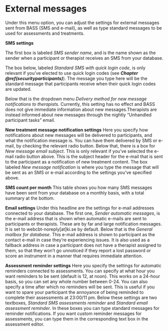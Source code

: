 # External messages {#extmess}
Under this menu option, you can adjust the settings for external messages sent from BASS (SMS and e-mail), as well as type standard messages to be used for assessments and treatments.

**SMS settings**

The first box is labeled *SMS sender name*, and is the name shown as the sender when a participant or therapist receives an SMS from your database.

The box below, labeled *Standard SMS with quick login code*, is only relevant if you’ve elected to use quick login codes (see ***Chapter \@ref(securityparticipants)***). The message you type here will be the standard message that participants receive when their quick login codes are updated.

Below that is the dropdown menu *Delivery method for new message notifications to therapists*. Currently, this setting has no effect and BASS does not give immediate information about new messages.Therapists are instead informed about new messages through the nightly "Unhandled participant tasks" email.

**New treatment message notification settings**
Here you specify how notifications about new messages will be delivered to participants, and what the notification message is. You can have them delivered by SMS or e-mail, by checking the relevant radio button.
Below that, there is a box for *New message email subject*. This is only relevant if you’ve selected the e-mail radio button above. This is the subject header for the e-mail that is sent to the participant as a notification of new treatment content.
The box labeled *New message notification* is where you type the message that will be sent as an SMS or e-mail according to the settings you’ve specified above.

**SMS count per month**
This table shows you how many SMS messages have been sent from your database on a monthly basis, with a total summary at the bottom.

**Email settings**
Under this headline are the settings for e-mail addresses connected to your database. The first one, *Sender automatic messages*, is the e-mail address that is shown when automatic e-mails are sent to participants or therapists. These are by far and large notification messages. It is set to webcbt-noreply[at]ki.se by default.
Below that is the *General mailbox for database*. This e-mail address is shown to participant as the contact e-mail in case they’re experiencing issues. It is also used as a fallback address in case a participant does not have a therapist assigned to them, so that they won’t go unnoticed if they report a lost password or score an instrument in a manner that requires immediate attention.

**Assessment reminder settings**
Here you specify the settings for automatic reminders connected to assessments. You can specify at what hour you want reminders to be sent (default is 12, at noon). This works on a 24-hour basis, so you can set any whole number between 0-24.
You can also specify a time after which no reminders will be sent. This is useful if you want to spare your participant the annoyance of being reminded to complete their assessments at 23:00/11 pm.
Below these settings are two textboxes, *Standard SMS assessments reminder* and *Standard email assessment reminder*. In these boxes you can type standard messages for reminder notifications. If you want custom reminder messages for assessments, you can type them in the corresponding text box in the assessment editor.
